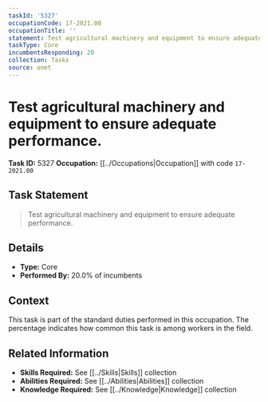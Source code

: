 ```yaml
---
taskId: '5327'
occupationCode: 17-2021.00
occupationTitle: ''
statement: Test agricultural machinery and equipment to ensure adequate performance.
taskType: Core
incumbentsResponding: 20
collection: Tasks
source: onet
---
```

# Test agricultural machinery and equipment to ensure adequate performance.

**Task ID:** 5327
**Occupation:** [[../Occupations|Occupation]] with code `17-2021.00`

## Task Statement

> Test agricultural machinery and equipment to ensure adequate performance.

## Details

- **Type:** Core
- **Performed By:** 20.0% of incumbents

## Context

This task is part of the standard duties performed in this occupation. The percentage indicates how common this task is among workers in the field.

## Related Information

- **Skills Required:** See [[../Skills|Skills]] collection
- **Abilities Required:** See [[../Abilities|Abilities]] collection
- **Knowledge Required:** See [[../Knowledge|Knowledge]] collection

